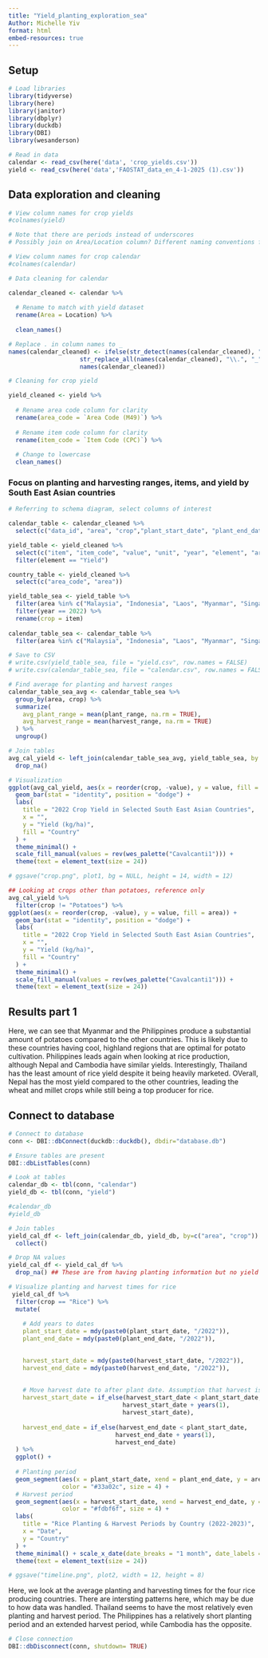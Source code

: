 ```yaml
---
title: "Yield_planting_exploration_sea"
Author: Michelle Yiv
format: html
embed-resources: true
---
```


## Setup

```r
# Load libraries
library(tidyverse)
library(here)
library(janitor)
library(dbplyr)
library(duckdb)
library(DBI)
library(wesanderson)
```

```r
# Read in data
calendar <- read_csv(here('data', 'crop_yields.csv')) 
yield <- read_csv(here('data','FAOSTAT_data_en_4-1-2025 (1).csv'))
```

## Data exploration and cleaning

```r
# View column names for crop yields
#colnames(yield)

# Note that there are periods instead of underscores
# Possibly join on Area/Location column? Different naming conventions for some area Viet nam vs. Vietnam(South)
```

```r
# View column names for crop calendar
#colnames(calendar)
```

```r
# Data cleaning for calendar

calendar_cleaned <- calendar %>%
  
  # Rename to match with yield dataset
  rename(Area = Location) %>%
  
  clean_names()

# Replace . in column names to _
names(calendar_cleaned) <- ifelse(str_detect(names(calendar_cleaned), "\\."),
                    str_replace_all(names(calendar_cleaned), "\\.", "_"),
                    names(calendar_cleaned))
```

```r
# Cleaning for crop yield

yield_cleaned <- yield %>%
  
  # Rename area code column for clarity
  rename(area_code = `Area Code (M49)`) %>%
  
  # Rename item code column for clarity
  rename(item_code = `Item Code (CPC)`) %>%
  
  # Change to lowercase
  clean_names() 
```

### Focus on planting and harvesting ranges, items, and yield by South East Asian countries

```r
# Referring to schema diagram, select columns of interest

calendar_table <- calendar_cleaned %>%
  select(c("data_id", "area", "crop","plant_start_date", "plant_end_date", "plant_range", "harvest_start_date", "harvest_end_date", "harvest_range"))

yield_table <- yield_cleaned %>%
  select(c("item", "item_code", "value", "unit", "year", "element", "area")) %>%
  filter(element == "Yield")

country_table <- yield_cleaned %>%
  select(c("area_code", "area"))
```

```r
yield_table_sea <- yield_table %>%
  filter(area %in% c("Malaysia", "Indonesia", "Laos", "Myanmar", "Singapore", "Cambodia", "Philippines", "Thailand", "Brunei", "East Timor", "Vietnam", "Nepal")) %>%
  filter(year == 2022) %>% 
  rename(crop = item)
  
calendar_table_sea <- calendar_table %>%
  filter(area %in% c("Malaysia", "Indonesia", "Laos", "Myanmar", "Singapore", "Cambodia", "Philippines", "Thailand", "Brunei", "East Timor", "Vietnam", "Nepal"))
```

```r
# Save to CSV
# write.csv(yield_table_sea, file = "yield.csv", row.names = FALSE)
# write.csv(calendar_table_sea, file = "calendar.csv", row.names = FALSE)
```

```r
# Find average for planting and harvest ranges
calendar_table_sea_avg <- calendar_table_sea %>%
  group_by(area, crop) %>%
  summarize(
    avg_plant_range = mean(plant_range, na.rm = TRUE),
    avg_harvest_range = mean(harvest_range, na.rm = TRUE)
  ) %>%
  ungroup()
```

```r
# Join tables
avg_cal_yield <- left_join(calendar_table_sea_avg, yield_table_sea, by = c("crop", "area")) %>%
  drop_na()

```

```r
# Visualization 
ggplot(avg_cal_yield, aes(x = reorder(crop, -value), y = value, fill = area)) +
  geom_bar(stat = "identity", position = "dodge") +
  labs(
    title = "2022 Crop Yield in Selected South East Asian Countries",
    x = "",
    y = "Yield (kg/ha)",
    fill = "Country"
  ) +
  theme_minimal() +
  scale_fill_manual(values = rev(wes_palette("Cavalcanti1"))) +
  theme(text = element_text(size = 24))

# ggsave("crop.png", plot1, bg = NULL, height = 14, width = 12)
```

```r
## Looking at crops other than potatoes, reference only
avg_cal_yield %>%
  filter(crop != "Potatoes") %>%
ggplot(aes(x = reorder(crop, -value), y = value, fill = area)) +
  geom_bar(stat = "identity", position = "dodge") +
  labs(
    title = "2022 Crop Yield in Selected South East Asian Countries",
    x = "",
    y = "Yield (kg/ha)",
    fill = "Country"
  ) +
  theme_minimal() +
  scale_fill_manual(values = rev(wes_palette("Cavalcanti1"))) +
  theme(text = element_text(size = 24))
```

## Results part 1
Here, we can see that Myanmar and the Philippines produce a substantial amount of potatoes compared to the other countries. This is likely due to these countries having cool, highland regions that are optimal for potato cultivation. Philippines leads again when looking at rice production, although Nepal and Cambodia have similar yields. Interestingly, Thailand has the least amount of rice yield despite it being heavily marketed. OVerall, Nepal has the most yield compared to the other countries, leading the wheat and millet crops while still being a top producer for rice.


## Connect to database

```r
# Connect to database
conn <- DBI::dbConnect(duckdb::duckdb(), dbdir="database.db")

# Ensure tables are present
DBI::dbListTables(conn)
```

```r
# Look at tables
calendar_db <- tbl(conn, "calendar")
yield_db <- tbl(conn, "yield")

#calendar_db
#yield_db
```

```r
# Join tables
yield_cal_df <- left_join(calendar_db, yield_db, by=c("area", "crop")) %>%
  collect()

# Drop NA values
yield_cal_df <- yield_cal_df %>%
  drop_na() ## These are from having planting information but no yield information. Since we focus on rice, we can drop these values.
```

```r
# Visualize planting and harvest times for rice
 yield_cal_df %>%
  filter(crop == "Rice") %>%
  mutate(
    
    # Add years to dates
    plant_start_date = mdy(paste0(plant_start_date, "/2022")),
    plant_end_date = mdy(paste0(plant_end_date, "/2022")),
    

    harvest_start_date = mdy(paste0(harvest_start_date, "/2022")),
    harvest_end_date = mdy(paste0(harvest_end_date, "/2022")),
    
    
    # Move harvest date to after plant date. Assumption that harvest is AFTER planting to fix plot confusion
    harvest_start_date = if_else(harvest_start_date < plant_start_date,
                                harvest_start_date + years(1),
                                harvest_start_date),
    
    harvest_end_date = if_else(harvest_end_date < plant_start_date,
                              harvest_end_date + years(1),
                              harvest_end_date)
  ) %>%
  ggplot() +
  
  # Planting period
  geom_segment(aes(x = plant_start_date, xend = plant_end_date, y = area, yend = area),
               color = "#33a02c", size = 4) +
  # Harvest period
  geom_segment(aes(x = harvest_start_date, xend = harvest_end_date, y = area, yend = area),
               color = "#fdbf6f", size = 4) +
  labs(
    title = "Rice Planting & Harvest Periods by Country (2022-2023)",
    x = "Date",
    y = "Country"
  ) +
  theme_minimal() + scale_x_date(date_breaks = "1 month", date_labels = "%b") +
  theme(text = element_text(size = 24))

# ggsave("timeline.png", plot2, width = 12, height = 8)
```
Here, we look at the average planting and harvesting times for the four rice producing countries. There are intersting patterns here, which may be due to how data was handled. Thailand seems to have the most relatively even planting and harvest period. The Philippines has a relatively short planting period and an extended harvest period, while Cambodia has the opposite. 
```r
# Close connection
DBI::dbDisconnect(conn, shutdown= TRUE)
```
